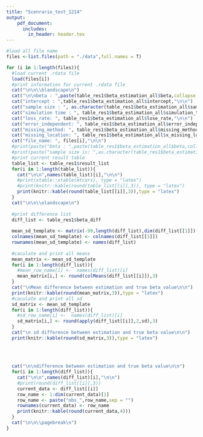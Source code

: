 ```yaml
---
title: "Scenrario_test_1214"
output: 
    pdf_document:
      includes:
        in_header: header.tex
---
```


```r
#load all file name
files <-list.files(path = "./data",full.names = T)

for (i in 1:length(files)){
  #load current .rdata file
  load(files[i])
  #print information for current .rdata file
  cat("\n\n\\blandscape\n")
  cat("\n\nbeta : ",paste(table_res1$beta_estimation_all$beta,collapse = " "),"\n\n")
  cat("intercept : ",table_res1$beta_estimation_all$intercept,"\n\n")
  cat("sample size : ", as.character(table_res1$beta_estimation_all$sample_size),"\n\n")
  cat("simulation time : ", table_res1$beta_estimation_all$simulation_time,"\n\n")
  cat("loss_rate: ", table_res1$beta_estimation_all$lose_rate,"\n\n")
  cat("error_independent: ", table_res1$beta_estimation_all$error_independent,"\n\n")
  cat("missing_method: ", table_res1$beta_estimation_all$missing_method,"\n\n")
  cat("missing_location: ", table_res1$beta_estimation_all$x_missing_location,"\n\n")
  cat("file_name: ", files[i],"\n\n")
  #print(paste("beta : ",paste(table_res1$beta_estimation_all$beta,collapse = " ")))
  #print(paste("sample size is: ",as.character(table_res1$beta_estimation_all$sample_size)))
  #print current result table
  table_list <- table_res1$result_list
  for(i in 1:length(table_list)){
    cat("\n\n",names(table_list)[i],"\n\n")
    #print(xtable::xtable(mtcars), type = "latex")
    #print(knitr::kable(round(table_list[[i]],3)), type = "latex")
    print(knitr::kable(round(table_list[[i]],3)),type = "latex")
  }
  cat("\n\n\\elandscape\n")
  
  #print difference list
  diff_list <- table_res1$beta_diff
  
  mean_sd_template <- matrix(-99,length(diff_list),dim(diff_list[[1]])[2])
  colnames(mean_sd_template) <- colnames(diff_list[[1]])
  rownames(mean_sd_template) <- names(diff_list)
  
  #caculate and print all means
  mean_matrix <- mean_sd_template
  for(i in 1:length(diff_list)){
    #mean_row_name[i] <-  names(diff_list)[i]
    mean_matrix[i,] <- round(colMeans(diff_list[[i]]),3)
  }
  cat("\nMean difference between estimation and true beta value\n\n")
  print(knitr::kable(round(mean_matrix,3)),type = "latex")
  #caculate and print all sd
  sd_matrix <- mean_sd_template
  for(i in 1:length(diff_list)){
    #sd_row_name[i] <-  names(diff_list)[i]
    sd_matrix[i,] <- round(apply(diff_list[[i]],2,sd),3)
  }
  cat("\n sd difference between estimation and true beta value\n\n")
  print(knitr::kable(round(sd_matrix,3)),type = "latex")
  
  
  
  
  cat("\n\ndifference between estimation and true beta value\n\n")
  for(i in 1:length(diff_list)){
    cat("\n\n",names(diff_list)[i],"\n\n")
    #print(round(diff_list[[i]],3))
    current_data <- diff_list[[i]]
    row_name <- 1:dim(current_data)[1]
    row_name <- paste("obs_",row_name,sep = "")
    rownames(current_data) <- row_name
    print(knitr::kable(round(current_data,4)))
  }
  cat("\n\n\\pagebreak\n")
}
```




